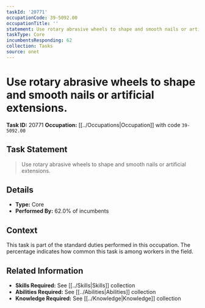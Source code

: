 ```yaml
---
taskId: '20771'
occupationCode: 39-5092.00
occupationTitle: ''
statement: Use rotary abrasive wheels to shape and smooth nails or artificial extensions.
taskType: Core
incumbentsResponding: 62
collection: Tasks
source: onet
---
```

# Use rotary abrasive wheels to shape and smooth nails or artificial extensions.

**Task ID:** 20771
**Occupation:** [[../Occupations|Occupation]] with code `39-5092.00`

## Task Statement

> Use rotary abrasive wheels to shape and smooth nails or artificial extensions.

## Details

- **Type:** Core
- **Performed By:** 62.0% of incumbents

## Context

This task is part of the standard duties performed in this occupation. The percentage indicates how common this task is among workers in the field.

## Related Information

- **Skills Required:** See [[../Skills|Skills]] collection
- **Abilities Required:** See [[../Abilities|Abilities]] collection
- **Knowledge Required:** See [[../Knowledge|Knowledge]] collection
